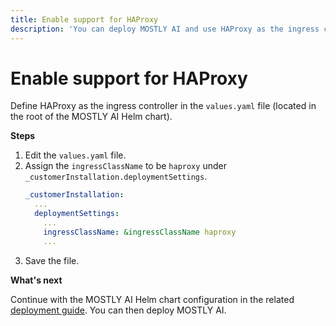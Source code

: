 ```yaml
---
title: Enable support for HAProxy
description: 'You can deploy MOSTLY AI and use HAProxy as the ingress controller in your Kubernetes cluster.'
---
```


# Enable support for HAProxy

Define HAProxy as the ingress controller in the `values.yaml` file (located in the root of the MOSTLY AI Helm chart).

**Steps**

1. Edit the `values.yaml` file.
2. Assign the `ingressClassName` to be `haproxy` under `_customerInstallation.deploymentSettings`.
    ```yaml filename="values.yaml" copy {6}
    _customerInstallation:
      ...
      deploymentSettings:
        ...
        ingressClassName: &ingressClassName haproxy
        ...
    ```
3. Save the file. 

**What's next**

Continue with the MOSTLY AI Helm chart configuration in the related [deployment guide](../../deploy). You can then deploy MOSTLY AI.

